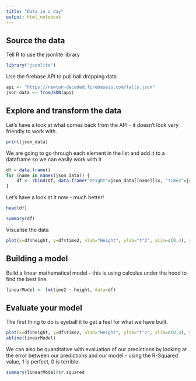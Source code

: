 ```yaml
---
title: "Data in a day"
output: html_notebook
---
```


## Source the data

Tell R to use the jsonlite library
```r
library("jsonlite")
```

Use the firebase API to pull ball dropping data
```r
api <- "https://newton-decoded.firebaseio.com/falls.json"
json_data <- fromJSON(api)
```


## Explore and transform the data

Let's have a look at what comes back from the API - it doesn't look very friendly to work with.
```r
print(json_data)
```

We are going to go through each element in the list and add it to a dataframe so we can easily work with it
```r
df = data.frame()
for (name in names(json_data)) {
    df <- rbind(df, data.frame("height"=json_data[[name]]$x, "time2"=json_data[[name]]$y))
}
```

Let's have a look at it now - much better!
```r
head(df)
```

```r
summary(df)
```

Visualise the data
```r
plot(x=df$height, y=df$time2, xlab="Height", ylab="t^2", xlim=c(0,4), ylim=c(0,1))
```


## Building a model
Build a linear mathematical model - this is using calculus under the hood to find the best line.
```r
linearModel <- lm(time2 ~ height, data=df)
```

## Evaluate your model
The first thing to do is eyeball it to get a feel for what we have built.
```r
plot(x=df$height, y=df$time2, xlab="Height", ylab="t^2", xlim=c(0,4), ylim=c(0,1))
abline(linearModel)
```

We can also be quantitative with evaluation of our predictions by looking at the error between our predictions and our model - using the R-Squared value, 1 is perfect, 0 is terrible.
```r
summary(linearModel)$r.squared
```
